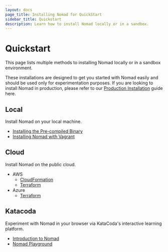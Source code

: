 ```yaml
---
layout: docs
page_title: Installing Nomad for QuickStart
sidebar_title: Quickstart
description: Learn how to install Nomad locally or in a sandbox.
---
```


# Quickstart

This page lists multiple methods to installing Nomad locally or in a sandbox
environment.

These installations are designed to get you started with Nomad easily and should
be used only for experimentation purposes. If you are looking to install Nomad
in production, please refer to our [Production
Installation](/docs/install/production) guide here.

## Local

Install Nomad on your local machine.

- [Installing the Pre-compiled Binary][installing-binary]
- [Installing Nomad with Vagrant][vagrant-environment]

## Cloud

Install Nomad on the public cloud.

- AWS
  - [CloudFormation](https://aws.amazon.com/quickstart/architecture/nomad/)
  - [Terraform](https://github.com/hashicorp/nomad/blob/master/terraform/aws/README.md)
- Azure
  - [Terraform](https://github.com/hashicorp/nomad/tree/master/terraform/azure)

## Katacoda

Experiment with Nomad in your browser via KataCoda's interactive learning platform.

- [Introduction to Nomad](https://www.katacoda.com/hashicorp/scenarios/nomad-introduction)
- [Nomad Playground](https://katacoda.com/hashicorp/scenarios/playground)

[installing-binary]: /docs/install/#precompiled-binaries
[vagrant-environment]: https://learn.hashicorp.com/nomad/getting-started/install#vagrant-setup-optional
